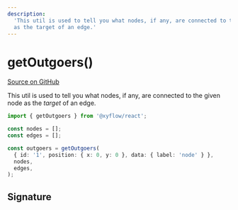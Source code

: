 ```yaml
---
description:
  'This util is used to tell you what nodes, if any, are connected to the given node
  as the target of an edge.'
---
```


# getOutgoers()

[Source on GitHub](https://github.com/xyflow/xyflow/blob/main/packages/system/src/utils/graph.ts/#L64)

This util is used to tell you what nodes, if any, are connected to the given node
as the _target_ of an edge.

```ts
import { getOutgoers } from '@xyflow/react';

const nodes = [];
const edges = [];

const outgoers = getOutgoers(
  { id: '1', position: { x: 0, y: 0 }, data: { label: 'node' } },
  nodes,
  edges,
);
```

## Signature

<APIDocs functionName="getOutgoers" />
